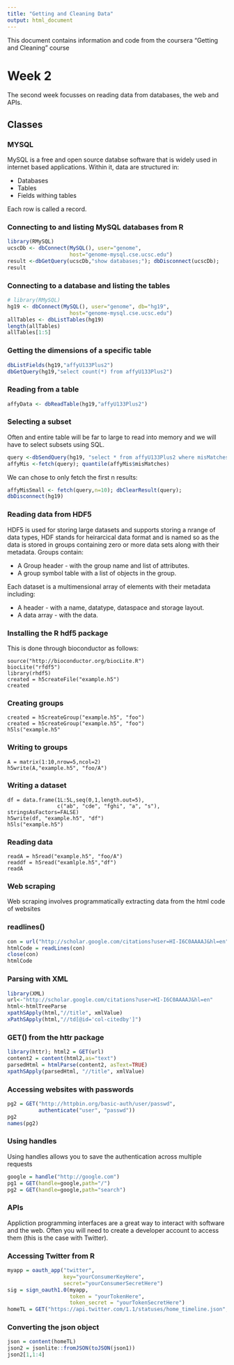 ```yaml
---
title: "Getting and Cleaning Data"
output: html_document
---
```


This document contains information and code from the coursera "Getting and Cleaning" course

# Week 2
The second week focusses on reading data from databases, the web and APIs.

## Classes

### MYSQL
MySQL is a free and open source databse software that is widely used in internet based applications. Within it, data are structured in:

* Databases
* Tables
* Fields withing tables

Each row is called a record.

### Connecting to and listing MySQL databases from R
```r
library(RMySQL)
ucscDb <- dbConnect(MySQL(), user="genome",
                    host="genome-mysql.cse.ucsc.edu")
result <-dbGetQuery(ucscDb,"show databases;"); dbDisconnect(ucscDb);
result
```

### Connecting to a database and listing the tables
```r
# library(RMySQL)
hg19 <- dbConnect(MySQL(), user="genome", db="hg19",
                    host="genome-mysql.cse.ucsc.edu")
allTables <- dbListTables(hg19)
length(allTables)
allTables[1:5]
```

### Getting the dimensions of a specific table
```r
dbListFields(hg19,"affyU133Plus2")
dbGetQuery(hg19,"select count(*) from affyU133Plus2")
```

### Reading from a table
```r
affyData <- dbReadTable(hg19,"affyU133Plus2")
```

### Selecting a subset
Often and entire table will be far to large to read into memory and we will have to select subsets using SQL.
```r
query <-dbSendQuery(hg19, "select * from affyU133Plus2 where misMatches between 1 and 3")
affyMis <-fetch(query); quantile(affyMis$misMatches)
```

We can chose to only fetch the first n results:
```r
affyMisSmall <- fetch(query,n=10); dbClearResult(query);
dbDisconnect(hg19)
```

### Reading data from HDF5
HDF5 is used for storing large datasets and supports storing a nrange of data types, HDF stands for heirarcical data format and is named so as the data is stored in groups containing zero or more data sets along with their metadata. Groups contain:

* A Group header - with the group name and list of attributes.
* A group symbol table with a list of objects in the group.

Each dataset is a multimensional array of elements with their metadata including:

* A header - with a name, datatype, dataspace and storage layout.
* A data array - with the data.

### Installing the R hdf5 package
This is done through bioconductor as follows:
```
source("http://bioconductor.org/biocLite.R")
biocLite("rfdf5")
library(rhdf5)
created = h5createFile("example.h5")
created
```

### Creating groups
```
created = h5createGroup("example.h5", "foo")
created = h5createGroup("example.h5", "foo")
h5ls("example.h5"
```

### Writing to groups
```
A = matrix(1:10,nrow=5,ncol=2)
h5write(A,"example.h5", "foo/A")
```

### Writing a dataset
```
df = data.frame(1L:5L,seq(0,1,length.out=5),
                c("ab", "cde", "fghi", "a", "s"), stringsAsFactors=FALSE)
h5write(df, "example.h5", "df")
h5ls("example.h5")
```

### Reading data
```
readA = h5read("example.h5", "foo/A")
readdf = h5read("examlple.h5","df")
readA
```

### Web scraping
Web scraping involves programmatically extracting data from the html code of websites

### readlines()
```r
con = url("http://scholar.google.com/citations?user=HI-I6C0AAAAJ&hl=en")
htmlCode = readLines(con)
close(con)
htmlCode
```

### Parsing with XML
```r
library(XML)
url<-"http://scholar.google.com/citations?user=HI-I6C0AAAAJ&hl=en"
html<-htmlTreeParse
xpathSApply(html,"//title", xmlValue)
xPathSApply(html,"//td[@id='col-citedby']")
```

### GET() from the httr package
```r
library(httr); html2 = GET(url)
content2 = content(html2,as="text")
parsedHtml = htmlParse(content2, asText=TRUE)
xpathSApply(parsedHtml, "//title", xmlValue)
```

### Accessing websites with passwords
```r
pg2 = GET("http://httpbin.org/basic-auth/user/passwd",
          authenticate("user", "passwd"))
pg2
names(pg2)
```

### Using handles
Using handles allows you to save the authentication across multiple requests
```r
google = handle("http://google.com")
pg1 = GET(handle=google,path="/")
pg2 = GET(handle=google,path="search")
```

### APIs
Appliction programming interfaces are a great way to interact with software and the web. Often you will need to create a developer account to access them (this is the case with Twitter). 

### Accessing Twitter from R
```r
myapp = oauth_app("twitter",
                  key="yourConsumerKeyHere",
                  secret="yourConsumerSecretHere")
sig = sign_oauth1.0(myapp,
                    token = "yourTokenHere",
                    token_secret = "yourTokenSecretHere")
homeTL = GET("https://api.twitter.com/1.1/statuses/home_timeline.json", sig)
```

### Converting the json object
```r
json = content(homeTL)
json2 = jsonlite::fromJSON(toJSON(json1))
json2[1,1:4]
```

